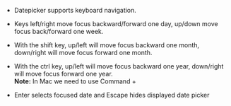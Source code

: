 - Datepicker supports keyboard navigation.<br/>
- Keys left/right move focus backward/forward one day, up/down move focus back/forward one week.<br/>
- With the shift key, up/left will move focus backward one month, down/right will move focus forward one month.<br/>
- With the ctrl key, up/left will move focus backward one year, down/right will move focus forward one year.<br/>
    **Note:** In Mac we need to use Command + <br/>

- Enter selects focused date and Escape hides displayed date picker